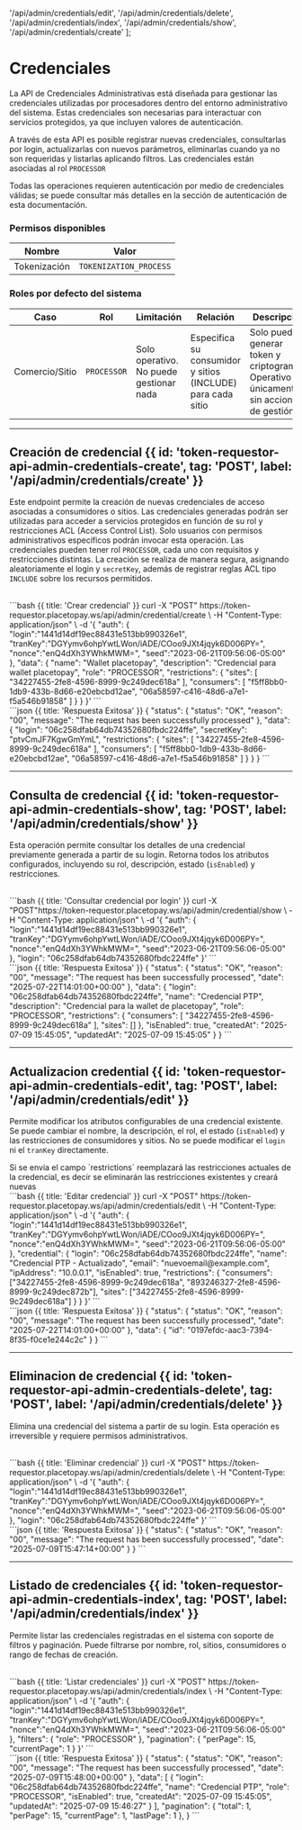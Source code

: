  '/api/admin/credentials/edit',
 '/api/admin/credentials/delete',
 '/api/admin/credentials/index',
 '/api/admin/credentials/show',
 '/api/admin/credentials/create'
];


# Credenciales

La API de Credenciales Administrativas está diseñada para gestionar las credenciales utilizadas por procesadores dentro del entorno administrativo del sistema.
Estas credenciales son necesarias para interactuar con servicios protegidos, ya que incluyen valores de autenticación.

A través de esta API es posible registrar nuevas credenciales, consultarlas por login, actualizarlas con nuevos parámetros, eliminarlas cuando ya no son requeridas y listarlas aplicando filtros.
Las credenciales están asociadas al rol `PROCESSOR`

<Note> Todas las operaciones requieren autenticación por medio de credenciales válidas; se puede consultar más detalles en la sección de autenticación de esta documentación. </Note>

### Permisos disponibles

| Nombre                               | Valor                        |
|--------------------------------------|------------------------------|
| Tokenización                         | `TOKENIZATION_PROCESS`       |


### Roles por defecto del sistema

| Caso             | Rol             | Limitación                                      | Relación                                                    | Descripción                                                                                       | Permisos                 |
|------------------|------------------|------------------------------------------------|-------------------------------------------------------------|---------------------------------------------------------------------------------------------------|--------------------------|
| Comercio/Sitio   | `PROCESSOR`      | Solo operativo. No puede gestionar nada        | Especifica su consumidor y sitios (INCLUDE) para cada sitio | Solo puede generar token y criptogramas. Operativo únicamente; sin acciones de gestión.           | `TOKENIZATION_PROCESS`   |

---

## Creación de credencial {{ id: 'token-requestor-api-admin-credentials-create', tag: 'POST', label: '/api/admin/credentials/create' }}

Este endpoint permite la creación de nuevas credenciales de acceso asociadas a consumidores o sitios. Las credenciales generadas podrán ser utilizadas para acceder a servicios protegidos en función de su rol y restricciones ACL (Access Control List). Solo usuarios con permisos administrativos específicos podrán invocar esta operación.
Las credenciales pueden tener rol `PROCESSOR`, cada uno con requisitos y restricciones distintas. La creación se realiza de manera segura, asignando aleatoriamente el login y `secretKey`, además de registrar reglas ACL tipo `INCLUDE` sobre los recursos permitidos.

<Row>
  <Col>
    <ApiReader
      path="/api/admin/credentials/create"
      method="post"
      api={props.refs}
    />
  </Col>

  <Col sticky>
    <br />
    <CodeGroup title="Solicitud" tag="POST" label="/api/admin/credential/create">
      ```bash {{ title: 'Crear credencial' }}
      curl -X "POST" https://token-requestor.placetopay.ws/api/admin/credential/create \
      -H "Content-Type: application/json" \
      -d '{
        "auth": {
           "login":"1441d14df19ec88431e513bb990326e1",
           "tranKey":"DGYymv6ohpYwtLWon/iADE/COoo9JXt4jqyk6D006PY=",
           "nonce":"enQ4dXh3YWhkMWM=",
           "seed":"2023-06-21T09:56:06-05:00"
        },
        "data": {
          "name": "Wallet placetopay",
          "description": "Credencial para wallet placetopay",
          "role": "PROCESSOR",
          "restrictions": {
            "sites": [
              "34227455-2fe8-4596-8999-9c249dec618a"
            ],
            "consumers": [
              "f5ff8bb0-1db9-433b-8d66-e20ebcbd12ae",
              "06a58597-c416-48d6-a7e1-f5a546b91858"
            ]
          }
        }
      }'
      ```
    </CodeGroup>
  </Col>
</Row>

<Row>
  <Col>
    <ApiReader
      path="/api/admin/credentials/create"
      method="post"
      type="response"
      api={props.refs}
    />
  </Col>

  <Col sticky>
   <br />
   <CodeGroup title="Respuesta">
      ```json {{ title: 'Respuesta Exitosa' }}
      {
        "status": {
          "status": "OK",
          "reason": "00",
          "message": "The request has been successfully processed"
        },
        "data": {
          "login": "06c258dfab64db74352680fbdc224ffe",
          "secretKey": "ptvCmJF7KgwGmYmL",
          "restrictions": {
            "sites": [
              "34227455-2fe8-4596-8999-9c249dec618a"
            ],
            "consumers": [
              "f5ff8bb0-1db9-433b-8d66-e20ebcbd12ae",
              "06a58597-c416-48d6-a7e1-f5a546b91858"
            ]
          }
        }
      }
      ```
    </CodeGroup>
  </Col>
</Row>

---

## Consulta de credencial {{ id: 'token-requestor-api-admin-credentials-show', tag: 'POST', label: '/api/admin/credentials/show' }}

Esta operación permite consultar los detalles de una credencial previamente generada a partir de su login. Retorna todos los atributos configurados, incluyendo su rol, descripción, estado (`isEnabled`) y restricciones.

<Row>
  <Col>
    <ApiReader
      path="/api/admin/credentials/show"
      method="post"
      api={props.refs}
    />
  </Col>

  <Col sticky>
    <br />
    <CodeGroup title="Solicitud" tag="POST" label="/api/admin/credential/show">
      ```bash {{ title: 'Consultar credencial por login' }}
      curl -X "POST"https://token-requestor.placetopay.ws/api/admin/credential/show \
      -H "Content-Type: application/json" \
      -d '{
         "auth": {
            "login":"1441d14df19ec88431e513bb990326e1",
            "tranKey":"DGYymv6ohpYwtLWon/iADE/COoo9JXt4jqyk6D006PY=",
            "nonce":"enQ4dXh3YWhkMWM=",
            "seed":"2023-06-21T09:56:06-05:00"
        },
        "login": "06c258dfab64db74352680fbdc224ffe"
      }'
      ```
    </CodeGroup>
  </Col>
</Row>

<Row>
  <Col>
    <ApiReader
      path="/api/admin/credentials/show"
      method="post"
      type="response"
      api={props.refs}
    />
  </Col>

  <Col sticky>
    <br />
    <CodeGroup title="Respuesta">
      ```json {{ title: 'Respuesta Exitosa' }}
      {
        "status": {
          "status": "OK",
          "reason": "00",
          "message": "The request has been successfully processed",
          "date": "2025-07-22T14:01:00+00:00"
        },
        "data": {
          "login": "06c258dfab64db74352680fbdc224ffe",
          "name": "Credencial PTP",
          "description": "Credencial para la wallet de placetopay",
          "role": "PROCESSOR",
          "restrictions": {
            "consumers": [
              "34227455-2fe8-4596-8999-9c249dec618a"
            ],
            "sites": []
          },
          "isEnabled": true,
          "createdAt": "2025-07-09 15:45:05",
          "updatedAt": "2025-07-09 15:45:05"
        }
      }
      ```
    </CodeGroup>
  </Col>
</Row>

---

## Actualizacion credential {{ id: 'token-requestor-api-admin-credentials-edit', tag: 'POST', label: '/api/admin/credentials/edit' }}

Permite modificar los atributos configurables de una credencial existente. Se puede cambiar el nombre, la descripción, el rol, el estado (`isEnabled`) y las restricciones de consumidores y sitios. No se puede modificar el `login` ni el `tranKey` directamente.

<Note type='warning'>
Si se envia el campo `restrictions` reemplazará las restricciones actuales de la credencial, es decir se eliminarán las restricciones existentes y creará nuevas
</Note>

<Row>
  <Col>
    <ApiReader
      path="/api/admin/credentials/edit"
      method="post"
      api={props.refs}
    />
  </Col>

  <Col sticky>
    <br />
    <CodeGroup title="Solicitud" tag="POST" label="/api/admin/credentials/edit">
      ```bash {{ title: 'Editar credencial' }}
      curl -X "POST" https://token-requestor.placetopay.ws/api/admin/credentials/edit \
      -H "Content-Type: application/json" \
      -d '{
         "auth": {
            "login":"1441d14df19ec88431e513bb990326e1",
            "tranKey":"DGYymv6ohpYwtLWon/iADE/COoo9JXt4jqyk6D006PY=",
            "nonce":"enQ4dXh3YWhkMWM=",
            "seed":"2023-06-21T09:56:06-05:00"
        },
        "credential": {
          "login": "06c258dfab64db74352680fbdc224ffe",
          "name": "Credencial PTP - Actualizado",
          "email": "nuevoemail@example.com",
          "ipAddress": "10.0.0.1",
          "isEnabled": true,
          "restrictions": {
            "consumers": ["34227455-2fe8-4596-8999-9c249dec618a", "893246327-2fe8-4596-8999-9c249dec872b"],
            "sites": ["34227455-2fe8-4596-8999-9c249dec618a"]
          }
        }
      }'
      ```
    </CodeGroup>
  </Col>
</Row>

<Row>
  <Col>
    <ApiReader
      path="/api/admin/credentials/edit"
      method="post"
      type="response"
      api={props.refs}
    />
  </Col>

  <Col sticky>
    <br />
    <CodeGroup title="Respuesta">
      ```json {{ title: 'Respuesta Exitosa' }}
      {
        "status": {
          "status": "OK",
          "reason": "00",
          "message": "The request has been successfully processed",
          "date": "2025-07-22T14:01:00+00:00"
        },
        "data": {
          "id": "0197efdc-aac3-7394-8f35-f0ce1e244c2c"        }
        }
      ```
    </CodeGroup>
  </Col>
</Row>

---

## Eliminacion de credencial {{ id: 'token-requestor-api-admin-credentials-delete', tag: 'POST', label: '/api/admin/credentials/delete' }}

Elimina una credencial del sistema a partir de su login. Esta operación es irreversible y requiere permisos administrativos.

<Row>
  <Col>
    <ApiReader
      path="/api/admin/credentials/delete"
      method="post"
      api={props.refs}
    />
  </Col>

  <Col sticky>
    <br />
    <CodeGroup title="Solicitud" tag="POST" label="/api/admin/credentials/delete">
      ```bash {{ title: 'Eliminar credencial' }}
      curl -X "POST" https://token-requestor.placetopay.ws/api/admin/credentials/delete \
      -H "Content-Type: application/json" \
      -d '{
         "auth": {
            "login":"1441d14df19ec88431e513bb990326e1",
            "tranKey":"DGYymv6ohpYwtLWon/iADE/COoo9JXt4jqyk6D006PY=",
            "nonce":"enQ4dXh3YWhkMWM=",
            "seed":"2023-06-21T09:56:06-05:00"
        },
        "login": "06c258dfab64db74352680fbdc224ffe"
      }'
      ```
    </CodeGroup>
  </Col>
</Row>

<Row>
  <Col>
    <ApiReader
      path="/api/admin/credentials/delete"
      method="post"
      type="response"
      api={props.refs}
    />
  </Col>

  <Col sticky>
    <br />
    <CodeGroup title="Respuesta">
      ```json {{ title: 'Respuesta Exitosa' }}
      {
        "status": {
          "status": "OK",
          "reason": "00",
          "message": "The request has been successfully processed",
          "date": "2025-07-09T15:47:14+00:00"
        }
      }
      ```
    </CodeGroup>
  </Col>
</Row>

---

## Listado de credenciales {{ id: 'token-requestor-api-admin-credentials-index', tag: 'POST', label: '/api/admin/credentials/index' }}

Permite listar las credenciales registradas en el sistema con soporte de filtros y paginación. Puede filtrarse por nombre, rol, sitios, consumidores o rango de fechas de creación.


<Row>
  <Col>
    <ApiReader
      path="/api/admin/credentials/index"
      method="post"
      api={props.refs}
    />
  </Col>

  <Col sticky>
    <br />
    <CodeGroup title="Solicitud" tag="POST" label="/api/admin/credentials/index">
      ```bash {{ title: 'Listar credenciales' }}
      curl -X "POST" https://token-requestor.placetopay.ws/api/admin/credentials/index \
      -H "Content-Type: application/json" \
      -d '{
        "auth": {
           "login":"1441d14df19ec88431e513bb990326e1",
           "tranKey":"DGYymv6ohpYwtLWon/iADE/COoo9JXt4jqyk6D006PY=",
           "nonce":"enQ4dXh3YWhkMWM=",
           "seed":"2023-06-21T09:56:06-05:00"
        },
        "filters": {
          "role": "PROCESSOR"
        },
        "pagination": {
          "perPage": 15,
          "currentPage": 1
        }
      }'
      ```
    </CodeGroup>
  </Col>
</Row>

<Row>
  <Col>
    <ApiReader
      path="/api/admin/credentials/index"
      method="post"
      type="response"
      api={props.refs}
    />
  </Col>

  <Col sticky>
    <br />
    <CodeGroup title="Respuesta">
      ```json {{ title: 'Respuesta Exitosa' }}
      {
        "status": {
          "status": "OK",
          "reason": "00",
          "message": "The request has been successfully processed",
          "date": "2025-07-09T15:48:00+00:00"
        },
        "data": [
          {
            "login": "06c258dfab64db74352680fbdc224ffe",
            "name": "Credencial PTP",
            "role": "PROCESSOR",
            "isEnabled": true,
            "createdAt": "2025-07-09 15:45:05",
            "updatedAt": "2025-07-09 15:46:27"
          }
        ],
        "pagination": {
          "total": 1,
          "perPage": 15,
          "currentPage": 1,
          "lastPage": 1
        },
      }
      ```
    </CodeGroup>
  </Col>
</Row>
